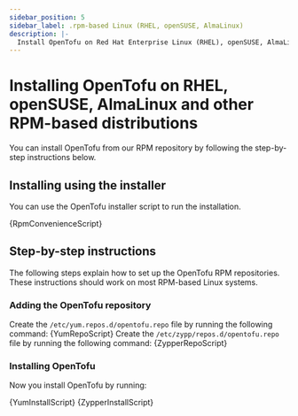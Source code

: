 ```yaml
---
sidebar_position: 5
sidebar_label: .rpm-based Linux (RHEL, openSUSE, AlmaLinux)
description: |-
  Install OpenTofu on Red Hat Enterprise Linux (RHEL), openSUSE, AlmaLinux.
---
```



# Installing OpenTofu on RHEL, openSUSE, AlmaLinux and other RPM-based distributions

<Buildkite />

You can install OpenTofu from our RPM repository by following the step-by-step instructions below.

## Installing using the installer

You can use the OpenTofu installer script to run the installation.

<CodeBlock language="bash">{RpmConvenienceScript}</CodeBlock>

## Step-by-step instructions

The following steps explain how to set up the OpenTofu RPM repositories. These instructions should work on most RPM-based Linux systems.

### Adding the OpenTofu repository

<Tabs>
    <TabItem value="redhat" label="Yum (RHEL/AlmaLinux/etc.)" default>
        Create the <code>/etc/yum.repos.d/opentofu.repo</code> file by running the following command:
        <CodeBlock language={"bash"}>{YumRepoScript}</CodeBlock>
    </TabItem>
    <TabItem value="opensuse-leap" label="Zypper (openSUSE)">
        Create the <code>/etc/zypp/repos.d/opentofu.repo</code> file by running the following command:
        <CodeBlock language={"bash"}>{ZypperRepoScript}</CodeBlock>
    </TabItem>
</Tabs>

### Installing OpenTofu

Now you install OpenTofu by running:

<Tabs>
    <TabItem value="redhat" label="Yum (RHEL/AlmaLinux/etc)" default>
        <CodeBlock language={"bash"}>{YumInstallScript}</CodeBlock>
    </TabItem>
    <TabItem value="opensuse-leap" label="Zypper (openSUSE)">
        <CodeBlock language={"bash"}>{ZypperInstallScript}</CodeBlock>
    </TabItem>
</Tabs>

